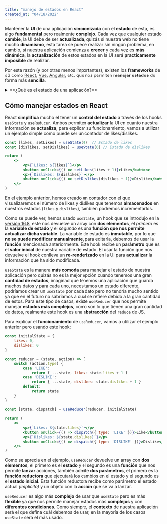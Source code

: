 ```yaml
---
title: "manejo de estados en React"
created_at: "04/18/2022"
---
```


Mantener la **UI** de una aplicación **sincronizada** con el **estado** de esta, es algo **fundamental** pero realmente **complejo**. Cada vez que cualquier estado **cambie**, la UI debe de ser **actualizada**, 
quizás si nuestra web no tiene mucho **dinamismo**, esta tarea se puede realizar sin ningún problema, en cambio, si nuestra aplicación comienza a **crecer** y cada vez es 
**más dinámica**, la **actualización** de estos estados en la UI será **practicamente imposible** de realizar. 

Por esta razón (y por otras menos importantes), existen los **frameworks** de JS como [React](https://es.reactjs.org/), [Vue](https://vuejs.org/), [Angular](https://angular.io/), etc. que nos permiten **manejar estados** de forma más **sencilla**.

<details>
    <summary>**¿Qué es el estado de una aplicación?**</summary>
    <p>Es el término que recibe toda la **información** de la que disponemos en ese momento y se puede **acceder** (*variables*, *estructuras de datos*, etc)</p>
</details>

## Cómo manejar estados en React

React **simplifica** mucho el tener un **control del estado** a través de los hooks `useState` y `useReducer`. Ambos permiten **actualizar** la UI en cuanto nuestra información 
se **actualiza**, para explicar su funcionamiento, vamos a utilizar un ejemplo simple como puede ser un contador de likes/dislikes. 

```jsx 
const [likes, setLikes] = useState(0)  // Estado de likes
const [dislikes, setDislikes] = useState(0) // Estado de dislikes

return (
    <>
        <p>{`Likes: ${likes}`}</p>
        <button onClick={() => setLikes(likes + 1)}>Like</button>
        <p>{`Dislikes: ${dislikes}`}</p>
        <button onClick={() => setDislikes(dislikes + 1)}>Dislike</button>
    </>
)
```

En el ejemplo anterior, hemos creado un contador con el que visualizaremos el número de likes y dislikes que tenemos **almacenados** en nuestros estados (`likes` y `dislikes`), también podremos incrementarlos.

Como se puede ver, hemos usado `useState`, un hook que se introdujo en la [versión 16.8](https://es.reactjs.org/blog/2019/02/06/react-v16.8.0.html), este nos devuelve un array con **dos elementos**, 
el *primero* es la **variable de estado** y el *segundo* es una **función que nos permite actualizar dicha variable**. 
La variable de estado es **inmutable**, por lo que **no se puede modificar manualmente**, para editarla, 
debemos de usar la **función** mencionada anteriormente. Este hook recibe un **parámetro** que es el **valor inicial** de nuestra variable de estado. El usar la función que nos devuelve el hook 
conlleva un **re-renderizado** en la UI para **actualizar** la información que ha sido modificada.

`useState` es la manera **más comoda** para manejar el estado de nuestra aplicación pero quizás no es la mejor opción cuando tenemos una gran **cantidad de estados**, imaginad
que tenemos una aplicación que guarda muchos datos y para cada uno, necesitamos un estado diferente, podríamos crear un `useState` por cada dato pero no tendría mucho 
sentido ya que en el futuro no sabríamos a cual se refiere debido a la gran cantidad de estos. Para este tipo de casos, existe `useReducer` 
que nos permite manejar **estados más complejos**, como son lo que tienen una gran cantidad de datos, realmente este hook es una **abstracción** del `reduce` de JS.

Para explicar el **funcionamiento** de `useReducer`, vamos a utilizar el ejemplo anterior pero usando este hook: 

```jsx 
const initialState = {
    likes: 0,
    dislikes: 0
}

const reducer = (state, action) => {
    switch (action.type) {
        case 'LIKE':
            return { ...state, likes: state.likes + 1 }
        case 'DISLIKE':
            return { ...state, dislikes: state.dislikes + 1 }
        default:
            return state
    }
}

const [state, dispatch] = useReducer(reducer, initialState)

return (
    <>
        <p>{`Likes: ${state.likes}`}</p>
        <button onClick={() => dispatch({ type: 'LIKE' })}>Like</button>
        <p>{`Dislikes: ${state.dislikes}`}</p>
        <button onClick={() => dispatch({ type: 'DISLIKE' })}>Dislike</button>
    </>
)
```

Como se aprecia en el ejemplo, `useReducer` devuelve un array con **dos elementos**, el primero es el **estado** y el segundo es una **función** que nos permite **lanzar** acciones, 
también admite **dos parámetros**, el primero es la **función reductora** que ejecutará los cambios en el estado y el segundo es el **estado inicial**. Esta función reductora recibe como parámetro 
el estado actual *(implícito)* y un objeto con la **acción** que se va a lanzar.

`useReducer` es algo más **complejo** de usar que `useState` pero es más **flexible** ya que nos permite manejar estados más **complejos** y con **diferentes condiciones**. 
Como siempre, el **contexto** de nuestra aplicación será el que defina cuál debemos de usar, en la mayoría de los casos `useState` será el más usado. 